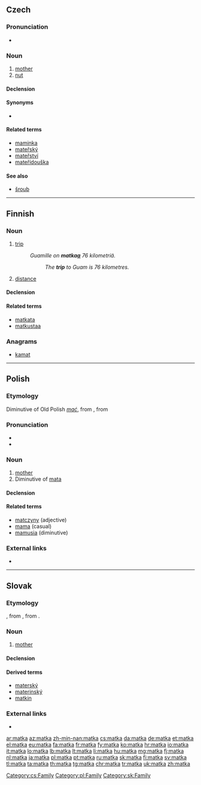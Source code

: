 {{also|mátka}}
==Czech==

===Pronunciation===
* {{audio|Cs-matka.ogg|audio|lang=cs}}

===Noun===
{{cs-noun|g=f}}

# [[mother]]
# [[nut]] {{gloss|of a bolt}}

====Declension====
{{cs-decl-noun|matka|matky|matce|matka|matko|matce|matkou|matky|matek|matkám|matky|matky|matkách|matkami}}

====Synonyms====
* {{sense|nut}} {{l|cs|matice}}

====Related terms====
* [[maminka]] {{g|f}}
* [[mateřský]] {{g|m}}
* [[mateřství]] {{g|f}}
* [[mateřídouška]] {{g|f}}

====See also====
* [[šroub]] {{g|m}} {{qualifier|bolt}}

[[Category:cs:Family]]

----

==Finnish==

===Noun===
{{fi-noun}}

# [[trip]]
#: ''Guamille on '''matka[[-a|a]]''' 76 kilometriä.''
#:: ''The '''trip''' to Guam is 76 kilometres.''
# [[distance]]

====Declension====
{{fi-decl-kala|matk|||a}}

====Related terms====
* [[matkata]]
* [[matkustaa]]

===Anagrams===
* [[kamat#Finnish|kamat]]

----

==Polish==

===Etymology===
Diminutive of Old Polish ''[[mać]]'', from {{etyl|sla-pro|pl}} {{m|sla-pro|*mati}}, from {{etyl|ine-pro|pl}} {{m|ine-pro|*méh₂tēr}}

===Pronunciation===
* {{audio|Pl-matka.ogg|audio|lang=pl}}
* {{IPA|[ˈmat̪ka]|lang=pl}}

===Noun===
{{pl-noun|f}}

# [[mother]]
# Diminutive of [[mata#Polish|mata]]

====Declension====
{{pl-decl-noun
|matka|matki
|matki|matek
|matce|matkom
|matkę|matki
|matką|matkami
|matce|matkach
|matko|matki
}}

====Related terms====
* [[matczyny]] (adjective)
* [[mama]] (casual)
* [[mamusia]] (diminutive)

[[Category:pl:Family]]

===External links===
* {{R:PWN}}

----

==Slovak==

===Etymology===
{{suffix|mať|ka|lang=sk}}, from {{etyl|sla-pro|sk}} {{m|sla-pro|*mati}}, from {{etyl|ine-pro|sk}} {{m|ine-pro|*méh₂tēr}}.

===Noun===
{{sk-noun|head|g=f|gen=matky|pl=matky|decl=žena|sort}}

# [[mother]]

====Declension====
{{sk-decl-noun|matka|matky|matke|matku|matke|matkou|matky|matiek|matkám|matky|matkách|matkami}}

====Derived terms====
* [[materský]]
* [[materinský]]
* [[matkin]]

===External links===
* {{R:SDK}}

[[Category:sk:Family]]

[[ar:matka]]
[[az:matka]]
[[zh-min-nan:matka]]
[[cs:matka]]
[[da:matka]]
[[de:matka]]
[[et:matka]]
[[el:matka]]
[[eu:matka]]
[[fa:matka]]
[[fr:matka]]
[[fy:matka]]
[[ko:matka]]
[[hr:matka]]
[[io:matka]]
[[it:matka]]
[[lo:matka]]
[[lb:matka]]
[[lt:matka]]
[[li:matka]]
[[hu:matka]]
[[mg:matka]]
[[fj:matka]]
[[nl:matka]]
[[ja:matka]]
[[pl:matka]]
[[pt:matka]]
[[ru:matka]]
[[sk:matka]]
[[fi:matka]]
[[sv:matka]]
[[tl:matka]]
[[ta:matka]]
[[th:matka]]
[[tg:matka]]
[[chr:matka]]
[[tr:matka]]
[[uk:matka]]
[[zh:matka]]